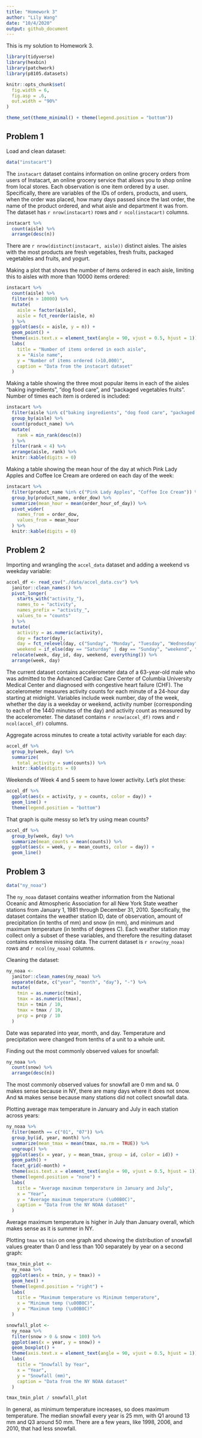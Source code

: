 ```yaml
---
title: "Homework 3"
author: "Lily Wang"
date: "10/4/2020"
output: github_document
---
```


This is my solution to Homework 3.

```r
library(tidyverse)
library(hexbin)
library(patchwork)
library(p8105.datasets)

knitr::opts_chunk$set(
  fig.width = 6,
  fig.asp = .6,
  out.width = "90%"
)

theme_set(theme_minimal() + theme(legend.position = "bottom"))
```

## Problem 1

Load and clean dataset:

```r
data("instacart")
```

The `instacart` dataset contains information on online grocery orders from users of Instacart, an online grocery service that allows you to shop online from local stores. Each observation is one item ordered by a user. Specifically, there are variables of the IDs of orders, products, and users, when the order was placed, how many days passed since the last order, the name of the product ordered, and what aisle and department it was from. The dataset has `r nrow(instacart)` rows and `r ncol(instacart)` columns.

```r
instacart %>% 
  count(aisle) %>% 
  arrange(desc(n))
```

There are `r nrow(distinct(instacart, aisle))` distinct aisles. The aisles with the most products are fresh vegetables, fresh fruits, packaged vegetables and fruits, and yogurt.

Making a plot that shows the number of items ordered in each aisle, limiting this to aisles with more than 10000 items ordered:

```r
instacart %>% 
  count(aisle) %>% 
  filter(n > 10000) %>% 
  mutate(
    aisle = factor(aisle),
    aisle = fct_reorder(aisle, n)
  ) %>% 
  ggplot(aes(x = aisle, y = n)) +
  geom_point() +
  theme(axis.text.x = element_text(angle = 90, vjust = 0.5, hjust = 1)) +
  labs(
    title = "Number of items ordered in each aisle",
    x = "Aisle name",
    y = "Number of items ordered (>10,000)",
    caption = "Data from the instacart dataset"
  )
```

Making a table showing the three most popular items in each of the aisles “baking ingredients”, “dog food care”, and “packaged vegetables fruits”. Number of times each item is ordered is included:

```r
instacart %>% 
  filter(aisle %in% c("baking ingredients", "dog food care", "packaged vegetables fruits")) %>% 
  group_by(aisle) %>% 
  count(product_name) %>% 
  mutate(
    rank = min_rank(desc(n))
  ) %>% 
  filter(rank < 4) %>% 
  arrange(aisle, rank) %>% 
  knitr::kable(digits = 0)
```

Making a table showing the mean hour of the day at which Pink Lady Apples and Coffee Ice Cream are ordered on each day of the week:

```r
instacart %>% 
  filter(product_name %in% c("Pink Lady Apples", "Coffee Ice Cream")) %>% 
  group_by(product_name, order_dow) %>% 
  summarize(mean_hour = mean(order_hour_of_day)) %>% 
  pivot_wider(
    names_from = order_dow,
    values_from = mean_hour
  ) %>% 
  knitr::kable(digits = 0)
```


## Problem 2

Importing and wrangling the `accel_data` dataset and adding a weekend vs weekday variable:

```r
accel_df <- read_csv("./data/accel_data.csv") %>% 
  janitor::clean_names() %>% 
  pivot_longer(
    starts_with("activity_"),
    names_to = "activity",
    names_prefix = "activity_",
    values_to = "counts"
  ) %>% 
  mutate(
    activity = as.numeric(activity),
    day = factor(day),
    day = fct_relevel(day, c("Sunday", "Monday", "Tuesday", "Wednesday", "Thursday", "Friday", "Saturday")),
    weekend = if_else(day == "Saturday" | day == "Sunday", "weekend", "weekday")) %>% 
  relocate(week, day_id, day, weekend, everything()) %>% 
  arrange(week, day)
```

The current dataset contains accelerometer data of a 63-year-old male who was admitted to the Advanced Cardiac Care Center of Columbia University Medical Center and diagnosed with congestive heart failure (CHF). The accelerometer measures activity counts for each minute of a 24-hour day starting at midnight. Variables include week number, day of the week, whether the day is a weekday or weekend, activity number (corresponding to each of the 1440 minutes of the day) and activity count as measured by the accelerometer. The dataset contains `r nrow(accel_df)` rows and `r ncol(accel_df)` columns.

Aggregate across minutes to create a total activity variable for each day:

```r
accel_df %>% 
  group_by(week, day) %>% 
  summarize(
    total_activity = sum(counts)) %>% 
  knitr::kable(digits = 0)
```

Weekends of Week 4 and 5 seem to have lower activity. Let's plot these:

```r
accel_df %>% 
  ggplot(aes(x = activity, y = counts, color = day)) +
  geom_line() +
  theme(legend.position = "bottom")
```

That graph is quite messy so let's try using mean counts?

```r
accel_df %>% 
  group_by(week, day) %>% 
  summarize(mean_counts = mean(counts)) %>% 
  ggplot(aes(x = week, y = mean_counts, color = day)) +
  geom_line() 
```

## Problem 3

```r
data("ny_noaa")
```

The `ny_noaa` dataset contains weather information from the National Oceanic and Atmospheric Association for all New York State weather stations from January 1, 1981 through December 31, 2010. Specifically, the dataset contains the weather station ID, date of observation, amount of precipitation (in tenths of mm) and snow (in mm), and minimum and maximum temperature (in tenths of degrees C). Each weather station may collect only a subset of these variables, and therefore the resulting dataset contains extensive missing data. The current dataset is `r nrow(ny_noaa)` rows and `r ncol(ny_noaa)` columns. 

Cleaning the dataset:

```r
ny_noaa <-  
  janitor::clean_names(ny_noaa) %>% 
  separate(date, c("year", "month", "day"), "-") %>% 
  mutate(
    tmin = as.numeric(tmin),
    tmax = as.numeric(tmax),
    tmin = tmin / 10,
    tmax = tmax / 10,
    prcp = prcp / 10
  ) 
```

Date was separated into year, month, and day. Temperature and precipitation were changed from tenths of a unit to a whole unit.

Finding out the most commonly observed values for snowfall:

```r
ny_noaa %>%
  count(snow) %>% 
  arrange(desc(n))
```

The most commonly observed values for snowfall are 0 mm and `NA`. 0 makes sense because in NY, there are many days where it does not snow. And `NA` makes sense because many stations did not collect snowfall data.

Plotting average max temperature in January and July in each station across years:

```r
ny_noaa %>% 
  filter(month == c("01", "07")) %>% 
  group_by(id, year, month) %>% 
  summarize(mean_tmax = mean(tmax, na.rm = TRUE)) %>% 
  ungroup() %>% 
  ggplot(aes(x = year, y = mean_tmax, group = id, color = id)) +
  geom_path() +
  facet_grid(~month) +
  theme(axis.text.x = element_text(angle = 90, vjust = 0.5, hjust = 1)) +
  theme(legend.position = "none") +
  labs(
    title = "Average maximum temperature in January and July",
    x = "Year",
    y = "Average maximum temperature (\u00B0C)",
    caption = "Data from the NY NOAA dataset"
  )
```

Average maximum temperature is higher in July than January overall, which makes sense as it is summer in NY. 

Plotting `tmax` vs `tmin` on one graph and showing the distribution of snowfall values greater than 0 and less than 100 separately by year on a second graph:

```r
tmax_tmin_plot <- 
  ny_noaa %>% 
  ggplot(aes(x = tmin, y = tmax)) + 
  geom_hex() +
  theme(legend.position = "right") +
  labs(
    title = "Maximum temperature vs Minimum temperature",
    x = "Minimum temp (\u00B0C)",
    y = "Maximum temp (\u00B0C)"
  )

snowfall_plot <-
  ny_noaa %>% 
  filter(snow > 0 & snow < 100) %>% 
  ggplot(aes(x = year, y = snow)) +
  geom_boxplot() +
  theme(axis.text.x = element_text(angle = 90, vjust = 0.5, hjust = 1)) +
  labs(
    title = "Snowfall by Year",
    x = "Year",
    y = "Snowfall (mm)",
    caption = "Data from the NY NOAA dataset"
  )

tmax_tmin_plot / snowfall_plot 
```

In general, as minimum temperature increases, so does maximum temperature. The median snowfall every year is 25 mm, with Q1 around 13 mm and Q3 around 50 mm. There are a few years, like 1998, 2006, and 2010, that had less snowfall.